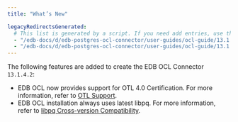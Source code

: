 ```yaml
---
title: "What’s New"

legacyRedirectsGenerated:
  # This list is generated by a script. If you need add entries, use the `legacyRedirects` key.
  - "/edb-docs/d/edb-postgres-ocl-connector/user-guides/ocl-guide/13.1.4.2/whats_new.html"
  - "/edb-docs/d/edb-postgres-ocl-connector/user-guides/ocl-guide/13.1.4.1/whats_new.html"
---
```


<div id="whats_new" class="registered_link"></div>

The following features are added to create the EDB OCL Connector `13.1.4.2`:

-   EDB OCL now provides support for OTL 4.0 Certification. For more information, refer to [OTL Support](04_open_client_library/08_otl_support/#otl_support).
-   EDB OCL installation always uses latest libpq. For more information, refer to [libpq Cross-version Compatibility](03_libpq_compatibility/#libpq_compatibility).
